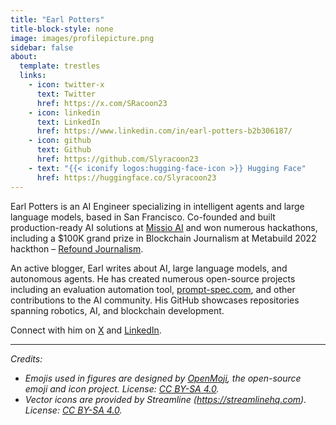 ```yaml
---
title: "Earl Potters"
title-block-style: none
image: images/profilepicture.png
sidebar: false
about:
  template: trestles
  links:
    - icon: twitter-x
      text: Twitter
      href: https://x.com/SRacoon23
    - icon: linkedin
      text: LinkedIn
      href: https://www.linkedin.com/in/earl-potters-b2b306187/
    - icon: github
      text: Github
      href: https://github.com/Slyracoon23
    - text: "{{< iconify logos:hugging-face-icon >}} Hugging Face"
      href: https://huggingface.co/Slyracoon23
---
```


Earl Potters is an AI Engineer specializing in intelligent agents and large language models, based in San Francisco. Co-founded and built production-ready AI solutions at [Missio AI](https://missio.ai) and won numerous hackathons, including a $100K grand prize in Blockchain Journalism at Metabuild 2022 hackthon -- [Refound Journalism](https://devpost.com/software/refound-journalism?_gl=1*wxfx66*_gcl_au*Nzk4NzIyNTUyLjE3NDAxNjYyNTY.*_ga*ODc4NzM1MTEyLjE3NDAxNjYyNTY.*_ga_0YHJK3Y10M*MTc0MTIxMzYzNi4yLjEuMTc0MTIxMzY3OS4wLjAuMA..).

An active blogger, Earl writes about AI, large language models, and autonomous agents. He has created numerous open-source projects including an evaluation automation tool, [prompt-spec.com](https://prompt-spec.com), and other contributions to the AI community. His GitHub showcases repositories spanning robotics, AI, and blockchain development.

Connect with him on [X](https://x.com/SRacoon23) and [LinkedIn](https://www.linkedin.com/in/earl-potters-b2b306187/).

<hr>

*Credits:*

* *Emojis used in figures are designed by [OpenMoji](https://openmoji.org/), the open-source emoji and icon project. License: [CC BY-SA 4.0](https://creativecommons.org/licenses/by-sa/4.0/#).*
* *Vector icons are provided by Streamline ([https://streamlinehq.com](https://streamlinehq.com)). License: [CC BY-SA 4.0](https://creativecommons.org/licenses/by-sa/4.0/#).*